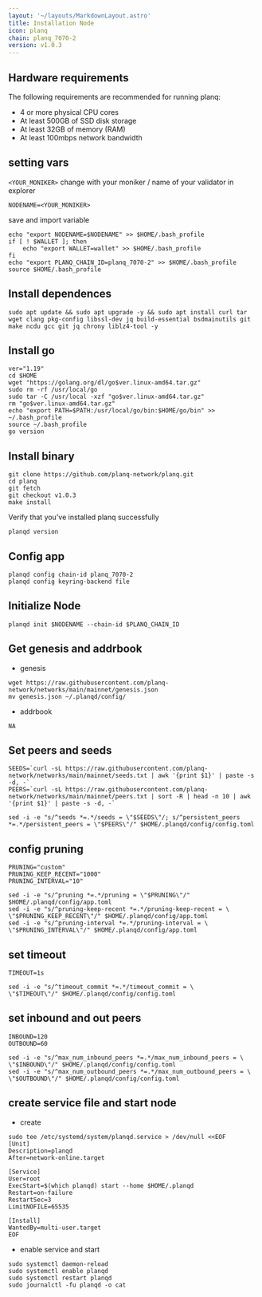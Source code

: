 ```yaml
---
layout: '~/layouts/MarkdownLayout.astro'
title: Installation Node
icon: planq
chain: planq_7070-2
version: v1.0.3
---
```

## Hardware requirements

The following requirements are recommended for running planq:

- 4 or more physical CPU cores
- At least 500GB of SSD disk storage
- At least 32GB of memory (RAM)
- At least 100mbps network bandwidth

## setting vars

`<YOUR_MONIKER>` change with your moniker / name of your validator in explorer

```
NODENAME=<YOUR_MONIKER>
```

save and import variable

```
echo "export NODENAME=$NODENAME" >> $HOME/.bash_profile
if [ ! $WALLET ]; then
	echo "export WALLET=wallet" >> $HOME/.bash_profile
fi
echo "export PLANQ_CHAIN_ID=planq_7070-2" >> $HOME/.bash_profile
source $HOME/.bash_profile
```

## Install dependences

```
sudo apt update && sudo apt upgrade -y && sudo apt install curl tar wget clang pkg-config libssl-dev jq build-essential bsdmainutils git make ncdu gcc git jq chrony liblz4-tool -y
```

## Install go

```
ver="1.19"
cd $HOME
wget "https://golang.org/dl/go$ver.linux-amd64.tar.gz"
sudo rm -rf /usr/local/go
sudo tar -C /usr/local -xzf "go$ver.linux-amd64.tar.gz"
rm "go$ver.linux-amd64.tar.gz"
echo "export PATH=$PATH:/usr/local/go/bin:$HOME/go/bin" >> ~/.bash_profile
source ~/.bash_profile
go version
```

## Install binary

```
git clone https://github.com/planq-network/planq.git
cd planq
git fetch
git checkout v1.0.3
make install
```

Verify that you've installed planq successfully

```
planqd version
```

## Config app

```
planqd config chain-id planq_7070-2
planqd config keyring-backend file
```

## Initialize Node

```
planqd init $NODENAME --chain-id $PLANQ_CHAIN_ID
```

## Get genesis and addrbook

- genesis

```
wget https://raw.githubusercontent.com/planq-network/networks/main/mainnet/genesis.json
mv genesis.json ~/.planqd/config/
```

- addrbook

```
NA
```

## Set peers and seeds

```
SEEDS=`curl -sL https://raw.githubusercontent.com/planq-network/networks/main/mainnet/seeds.txt | awk '{print $1}' | paste -s -d, -`
PEERS=`curl -sL https://raw.githubusercontent.com/planq-network/networks/main/mainnet/peers.txt | sort -R | head -n 10 | awk '{print $1}' | paste -s -d, -`

sed -i -e "s/^seeds *=.*/seeds = \"$SEEDS\"/; s/^persistent_peers *=.*/persistent_peers = \"$PEERS\"/" $HOME/.planqd/config/config.toml
```

## config pruning

```
PRUNING="custom"
PRUNING_KEEP_RECENT="1000"
PRUNING_INTERVAL="10"

sed -i -e "s/^pruning *=.*/pruning = \"$PRUNING\"/" $HOME/.planqd/config/app.toml
sed -i -e "s/^pruning-keep-recent *=.*/pruning-keep-recent = \
\"$PRUNING_KEEP_RECENT\"/" $HOME/.planqd/config/app.toml
sed -i -e "s/^pruning-interval *=.*/pruning-interval = \
\"$PRUNING_INTERVAL\"/" $HOME/.planqd/config/app.toml
```

## set timeout

```
TIMEOUT=1s

sed -i -e "s/^timeout_commit *=.*/timeout_commit = \
\"$TIMEOUT\"/" $HOME/.planqd/config/config.toml
```

## set inbound and out peers

```
INBOUND=120
OUTBOUND=60

sed -i -e "s/^max_num_inbound_peers *=.*/max_num_inbound_peers = \
\"$INBOUND\"/" $HOME/.planqd/config/config.toml
sed -i -e "s/^max_num_outbound_peers *=.*/max_num_outbound_peers = \
\"$OUTBOUND\"/" $HOME/.planqd/config/config.toml
```

## create service file and start node

- create

```
sudo tee /etc/systemd/system/planqd.service > /dev/null <<EOF
[Unit]
Description=planqd
After=network-online.target

[Service]
User=root
ExecStart=$(which planqd) start --home $HOME/.planqd
Restart=on-failure
RestartSec=3
LimitNOFILE=65535

[Install]
WantedBy=multi-user.target
EOF
```

- enable service and start

```
sudo systemctl daemon-reload
sudo systemctl enable planqd
sudo systemctl restart planqd
sudo journalctl -fu planqd -o cat
```
